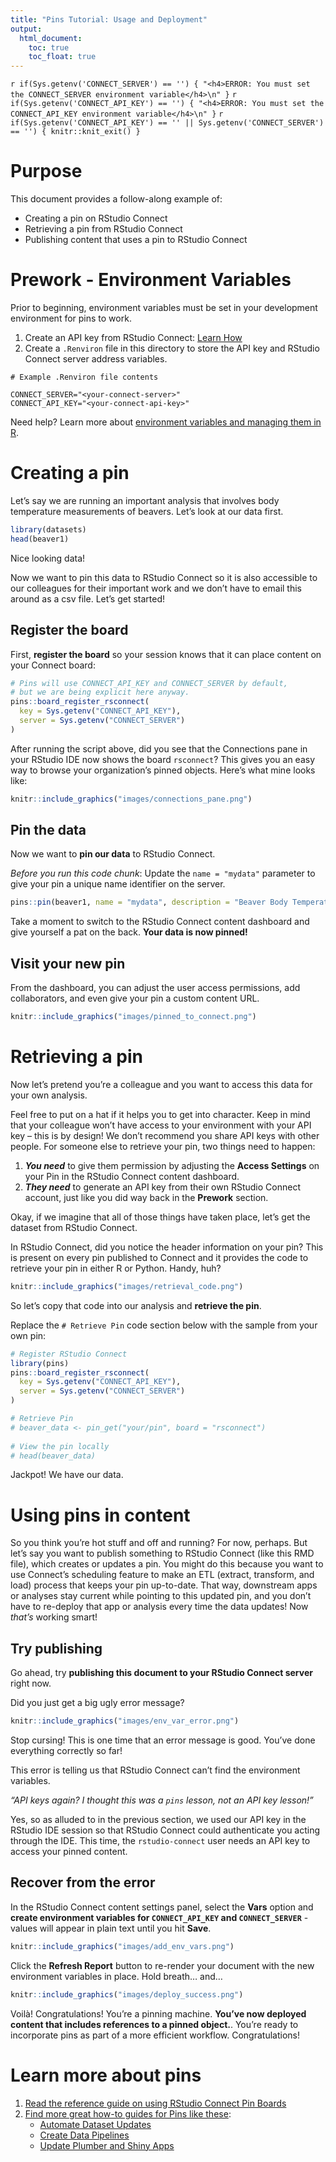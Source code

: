 ```yaml
---
title: "Pins Tutorial: Usage and Deployment"
output:
  html_document:
    toc: true
    toc_float: true
---
```


`r if(Sys.getenv('CONNECT_SERVER') == '') { "<h4>ERROR: You must set the CONNECT_SERVER environment variable</h4>\n" }`
`r if(Sys.getenv('CONNECT_API_KEY') == '') { "<h4>ERROR: You must set the CONNECT_API_KEY environment variable</h4>\n" }`
`r if(Sys.getenv('CONNECT_API_KEY') == '' || Sys.getenv('CONNECT_SERVER') == '') { knitr::knit_exit() }`

# Purpose
This document provides a follow-along example of:  

* Creating a pin on RStudio Connect 
* Retrieving a pin from RStudio Connect 
* Publishing content that uses a pin to RStudio Connect  

# Prework - Environment Variables
Prior to beginning, environment variables must be set in your development environment for pins to work. 

1. Create an API key from RStudio Connect: [Learn How](https://docs.rstudio.com/connect/user/api-keys/)  
2. Create a `.Renviron` file in this directory to store the API key and RStudio Connect server address variables.

```
# Example .Renviron file contents

CONNECT_SERVER="<your-connect-server>"
CONNECT_API_KEY="<your-connect-api-key>"
```

Need help? Learn more about [environment variables and managing them in R](https://rviews.rstudio.com/2017/04/19/r-for-enterprise-understanding-r-s-startup/).

# Creating a pin
Let's say we are running an important analysis that involves body temperature measurements of beavers. Let's look at our data first.  

```r
library(datasets)
head(beaver1)
```

Nice looking data!

Now we want to pin this data to RStudio Connect so it is also accessible to our colleagues for their important work and we don't have to email this around as a csv file.  Let's get started!

## Register the board

First, **register the board** so your session knows that it can place content on your Connect board:

```r
# Pins will use CONNECT_API_KEY and CONNECT_SERVER by default,
# but we are being explicit here anyway.
pins::board_register_rsconnect(
  key = Sys.getenv("CONNECT_API_KEY"), 
  server = Sys.getenv("CONNECT_SERVER")
)
```

After running the script above, did you see that the Connections pane in your RStudio IDE now shows the board `rsconnect`?  This gives you an easy way to browse your organization's pinned objects.  Here's what mine looks like:  
  
```r
knitr::include_graphics("images/connections_pane.png")
```
  
## Pin the data
 
Now we want to **pin our data** to RStudio Connect. 

_Before you run this code chunk_: Update the `name = "mydata"` parameter to give your pin a unique name identifier on the server.

```r
pins::pin(beaver1, name = "mydata", description = "Beaver Body Temperature Measurements", board = "rsconnect")
```

Take a moment to switch to the RStudio Connect content dashboard and give yourself a pat on the back. **Your data is now pinned!**

## Visit your new pin

From the dashboard, you can adjust the user access permissions, add collaborators, and even give your pin a custom content URL.

```r
knitr::include_graphics("images/pinned_to_connect.png")
```

# Retrieving a pin  
Now let's pretend you're a colleague and you want to access this data for your own analysis.  

Feel free to put on a hat if it helps you to get into character. Keep in mind that your colleague won't have access to your environment with your API key -- this is by design! We don't recommend you share API keys with other people. For someone else to retrieve your pin, two things need to happen:

1. **_You need_** to give them permission by adjusting the **Access Settings** on your Pin in the RStudio Connect content dashboard.
2. **_They need_** to generate an API key from their own RStudio Connect account, just like you did way back in the **Prework** section. 
  
Okay, if we imagine that all of those things have taken place, let's get the dataset from RStudio Connect. 

In RStudio Connect, did you notice the header information on your pin?  This is present on every pin published to Connect and it provides the code to retrieve your pin in either R or Python.  Handy, huh?  

```r
knitr::include_graphics("images/retrieval_code.png")
```

So let's copy that code into our analysis and **retrieve the pin**. 

Replace the `# Retrieve Pin` code section below with the sample from your own pin:

```r
# Register RStudio Connect
library(pins)
pins::board_register_rsconnect(
  key = Sys.getenv("CONNECT_API_KEY"), 
  server = Sys.getenv("CONNECT_SERVER")
)

# Retrieve Pin
# beaver_data <- pin_get("your/pin", board = "rsconnect")
  
# View the pin locally
# head(beaver_data)
```

Jackpot! We have our data.

# Using pins in content 

So you think you're hot stuff and off and running?  For now, perhaps.  But let's say you want to publish something to RStudio Connect (like this RMD file), which creates or updates a pin. You might do this because you want to use Connect's scheduling feature to make an ETL (extract, transform, and load) process that keeps your pin up-to-date.  That way, downstream apps or analyses stay current while pointing to this updated pin, and you don't have to re-deploy that app or analysis every time the data updates!  Now _that's_ working smart!

## Try publishing

Go ahead, try **publishing this document to your RStudio Connect server** right now. 

Did you just get a big ugly error message?  

```r
knitr::include_graphics("images/env_var_error.png")
```

Stop cursing! This is one time that an error message is good. You've done everything correctly so far! 

This error is telling us that RStudio Connect can't find the environment variables. 

*"API keys again? I thought this was a `pins` lesson, not an API key lesson!"*  

Yes, so as alluded to in the previous section, we used our API key in the RStudio IDE session so that RStudio Connect could authenticate you acting through the IDE. This time, the `rstudio-connect` user needs an API key to access your pinned content.   

## Recover from the error

In the RStudio Connect content settings panel, select the **Vars** option and **create environment variables for `CONNECT_API_KEY` and `CONNECT_SERVER`** - values will appear in plain text until you hit **Save**.

```r
knitr::include_graphics("images/add_env_vars.png")
```
  
Click the **Refresh Report** button to re-render your document with the new environment variables in place.  Hold breath... and... 

```r
knitr::include_graphics("images/deploy_success.png")
```

Voilà!  Congratulations!  You're a pinning machine. **You've now deployed content that includes references to a pinned object.**. You're ready to incorporate pins as part of a more efficient workflow. Congratulations!

# Learn more about pins 

1. [Read the reference guide on using RStudio Connect Pin Boards](http://pins.rstudio.com/articles/boards-rsconnect.html)
2. [Find more great how-to guides for Pins like these](http://pins.rstudio.com/articles/use-cases.html):  
    - [Automate Dataset Updates](http://pins.rstudio.com/articles/use-cases/automate-dataset-updates.html)
    - [Create Data Pipelines](http://pins.rstudio.com/articles/use-cases/create-data-pipelines.html)
    - [Update Plumber and Shiny Apps](http://pins.rstudio.com/articles/use-cases/update-plumber-and-shiny-apps.html)